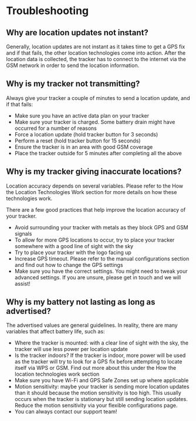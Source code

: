 # Troubleshooting

## Why are location updates not instant?

Generally, location updates are not instant as it takes time
to get a GPS fix and if that fails, the other location
technologies come into action. After the location data is
collected, the tracker has to connect to the internet via the
GSM network in order to send the location information.

## Why is my tracker not transmitting?

Always give your tracker a couple of minutes to send a
location update, and if that fails:

- Make sure you have an active data plan on your tracker
- Make sure your tracker is charged. Some battery drain might have occurred for a number of reasons
- Force a location update (hold tracker button for 3 seconds)
- Perform a reset (hold tracker button for 15 seconds)
- Ensure the tracker is in an area with good GSM coverage
- Place the tracker outside for 5 minutes after completing all the above

## Why is my tracker giving inaccurate locations?

Location accuracy depends on several variables. Please
refer to the How the Location Technologies Work section
for more details on how these technologies work.

There are a few good practices that help improve the
location accuracy of your tracker.

- Avoid surrounding your tracker with metals as they block GPS and GSM signals
- To allow for more GPS locations to occur, try to place your tracker somewhere with a good line of sight with the sky
- Try to place your tracker with the logo facing up
- Increase GPS timeout. Please refer to the manual configurations section and find out how to change the GPS settings
- Make sure you have the correct settings. You might need to tweak your advanced settings. If you are unsure, please get in touch and we will assist!

## Why is my battery not lasting as long as advertised?

The advertised values are general guidelines. In reality, there are many variables that affect battery life, such as:

- Where the tracker is mounted: with a clear line of sight with the sky, the tracker will use less power per location update
- Is the tracker indoors? If the tracker is indoor, more power will be used as the tracker will try to look for a GPS fix before attempting to locate itself via WPS or GSM. Find out more about this under the How the location technologies work section
- Make sure you have Wi-Fi and GPS Safe Zones set up where applicable
- Motion sensitivity: maybe your tracker is sending more location updates than it should because the motion sensitivity is too high. This usually occurs when the tracker is stationary but still sending location updates. Reduce the motion sensitivity via your flexible configurations page.
- You can always contact our support team!
